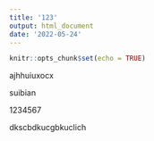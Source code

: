 ```yaml
---
title: '123'
output: html_document
date: '2022-05-24'
---
```


```r
knitr::opts_chunk$set(echo = TRUE)
```


ajhhuiuxocx


suibian

1234567

dkscbdkucgbkuclich

